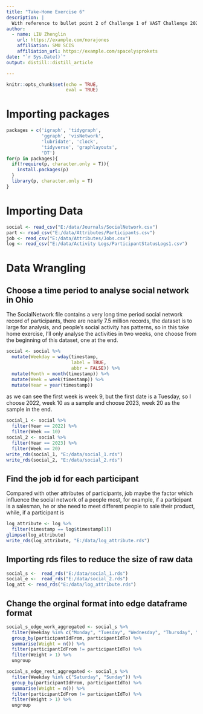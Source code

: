 ```yaml
---
title: "Take-Home Exercise 6"
description: |
  With reference to bullet point 2 of Challenge 1 of VAST Challenge 2022, I will reveal the patterns of community interactions of the city of Engagement, Ohio USA by using social network analysis approach.
author:
  - name: LIU Zhenglin
    url: https://example.com/norajones
    affiliation: SMU SCIS
    affiliation_url: https://example.com/spacelysprokets
date: "`r Sys.Date()`"
output: distill::distill_article

---
```


```r
knitr::opts_chunk$set(echo = TRUE,
                      eval = TRUE)
```

# Importing packages

```r
packages = c('igraph', 'tidygraph', 
             'ggraph', 'visNetwork', 
             'lubridate', 'clock',
             'tidyverse', 'graphlayouts',
             'DT')
for(p in packages){
  if(!require(p, character.only = T)){
    install.packages(p)
  }
  library(p, character.only = T)
}
```

# Importing Data

```r
social <- read_csv("E:/data/Journals/SocialNetwork.csv")
part <- read_csv("E:/data/Attributes/Participants.csv")
job <- read_csv("E:/data/Attributes/Jobs.csv")
log <- read_csv("E:/data/Activity Logs/ParticipantStatusLogs1.csv")
```

# Data Wrangling

## Choose a time period to analyse social network in Ohio

The SocialNetwork file contains a very long time period social network record of participants, there are nearly 7.5 million records, the dataset is to large for analysis, and people's social activity has patterns, so in this take home exercise, I'll only analyse the activities in two weeks, one choose from the beginning of this dataset, one at the end. 

```r
social <- social %>% 
  mutate(Weekday = wday(timestamp,
                        label = TRUE,
                        abbr = FALSE)) %>% 
  mutate(Month = month(timestamp)) %>% 
  mutate(Week = week(timestamp)) %>% 
  mutate(Year = year(timestamp))
```

as we can see the first week is week 9, but the first date is a Tuesday, so I choose 2022, week 10 as a sample and choose 2023, week 20 as the sample in the end.

```r
social_1 <- social %>% 
  filter(Year == 2022) %>% 
  filter(Week == 10)
social_2 <- social %>% 
  filter(Year == 2023) %>% 
  filter(Week == 20)
write_rds(social_1, "E:/data/social_1.rds")
write_rds(social_2, "E:/data/social_2.rds")
```

## Find the job id for each participant
Compared with other attributes of participants, job maybe the factor which influence the social network of a people most, for example, if a participant is a salesman, he or she need to meet different people to sale their product, while, if a participant is 

```r
log_attribute <- log %>% 
  filter(timestamp == log$timestamp[1])
glimpse(log_attribute)
write_rds(log_attribute, "E:/data/log_attribute.rds")
```

## Importing rds files to reduce the size of raw data

```r
social_s <-  read_rds("E:/data/social_1.rds")
social_e <-  read_rds("E:/data/social_2.rds")
log_att <- read_rds("E:/data/log_attribute.rds")
```

## Change the orginal format into edge dataframe format

```r
social_s_edge_work_aggregated <- social_s %>% 
  filter(Weekday %in% c("Monday", "Tuesday", "Wednesday", "Thursday", "Friday")) %>% 
  group_by(participantIdFrom, participantIdTo) %>% 
  summarise(Weight = n()) %>% 
  filter(participantIdFrom != participantIdTo) %>% 
  filter(Weight > 1) %>% 
  ungroup
```


```r
social_s_edge_rest_aggregated <- social_s %>% 
  filter(Weekday %in% c("Saturday", "Sunday")) %>% 
  group_by(participantIdFrom, participantIdTo) %>% 
  summarise(Weight = n()) %>% 
  filter(participantIdFrom != participantIdTo) %>% 
  filter(Weight > 1) %>% 
  ungroup
```